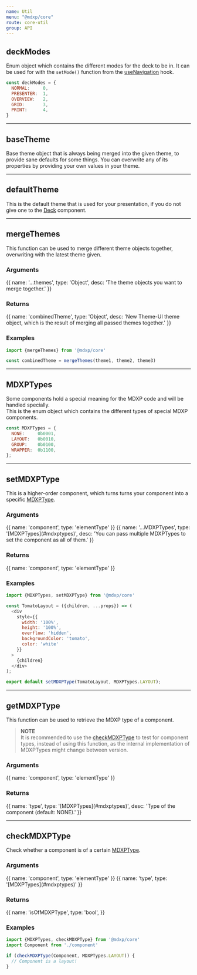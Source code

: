 ```yaml
---
name: Util
menu: "@mdxp/core"
route: core-util
group: API
---
```



## deckModes
Enum object which contains the different modes for the deck to be in.
It can be used for with the `setMode()` function from the [useNavigation](/core-hooks#usenavigation) hook.

```js
const deckModes = {
  NORMAL:     0,
  PRESENTER:  1,
  OVERVIEW:   2,
  GRID:       3,
  PRINT:      4,
}
```

---


## baseTheme
Base theme object that is always being merged into the given theme, to provide sane defaults for some things.
You can overwrite any of its properties by providing your own values in your theme.

<ObjectProps of={baseTheme} pre="const baseTheme = "/>

---


## defaultTheme
This is the default theme that is used for your presentation,
if you do not give one to the [Deck](/core-components#deck) component.

<ObjectProps of={defaultTheme} pre="const defaultTheme = "/>

---


## mergeThemes
This function can be used to merge different theme objects together, overwriting with the latest theme given.

### Arguments
<Arguments>
{{
  name: '...themes',
  type: 'Object',
  desc: 'The theme objects you want to merge together.'
}}
</Arguments>

### Returns
<Arguments input={false}>
{{
  name: 'combinedTheme',
  type: 'Object',
  desc: 'New Theme-UI theme object, which is the result of merging all passed themes together.'
}}
</Arguments>

### Examples
```js
import {mergeThemes} from '@mdxp/core'

const combinedTheme = mergeThemes(theme1, theme2, theme3)
```

---


## MDXPTypes
Some components hold a special meaning for the MDXP code and will be handled specially.  
This is the enum object which contains the different types of special MDXP components.

```js
const MDXPTypes = {
  NONE:     0b0001,
  LAYOUT:   0b0010,
  GROUP:    0b0100,
  WRAPPER:  0b1100,
};
```

---


## setMDXPType
This is a higher-order component, which turns turns your component into a specific [MDXPType](#MDXPTypes).

### Arguments
<Arguments>
{{
  name: 'component',
  type: 'elementType'
}}
{{
  name: '...MDXPTypes',
  type: '[MDXPTypes](#mdxptypes)',
  desc: 'You can pass multiple MDXPTypes to set the component as all of them.'
}}
</Arguments>

### Returns
<Arguments input={false}>
{{
  name: 'component',
  type: 'elementType'
}}
</Arguments>

### Examples
```js
import {MDXPTypes, setMDXPType} from '@mdxp/core'

const TomatoLayout = ({children, ...props}) => (
  <div
    style={{
      width: '100%',
      height: '100%',
      overflow: 'hidden',
      backgroundColor: 'tomato',
      color: 'white'
    }}
  >
    {children}
  </div>
);

export default setMDXPType(TomatoLayout, MDXPTypes.LAYOUT);
```

---


## getMDXPType
This function can be used to retrieve the MDXP type of a component.

> __NOTE__  
> It is recommended to use the [checkMDXPType](#checkMDXPType) to test for component types,
> instead of using this function, as the internal implementation of MDXPTypes might change between version.

### Arguments
<Arguments>
{{
  name: 'component',
  type: 'elementType'
}}
</Arguments>

### Returns
<Arguments input={false}>
{{
  name: 'type',
  type: '[MDXPTypes](#mdxptypes)',
  desc: 'Type of the component (default: NONE).'
}}
</Arguments>

---


## checkMDXPType
Check whether a component is of a certain [MDXPType](#MDXPTypes).  

### Arguments
<Arguments>
{{
  name: 'component',
  type: 'elementType'
}}
{{
  name: 'type',
  type: '[MDXPTypes](#mdxptypes)'
}}
</Arguments>

### Returns
<Arguments input={false}>
{{
  name: 'isOfMDXPType',
  type: 'bool',
}}
</Arguments>

### Examples
```js
import {MDXPTypes, checkMDXPType} from '@mdxp/core'
import Component from './component'

if (checkMDXPType(Component, MDXPTypes.LAYOUT)) {
  // Component is a layout!
}
```
